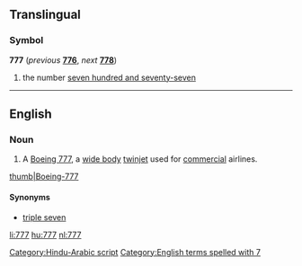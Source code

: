 ==Translingual==

===Symbol===
'''777''' (''previous'' '''[[776]]''', ''next'' '''[[778]]''')

# the number [[seven hundred and seventy-seven]]

[[Category:Hindu-Arabic script]]

----

==English==

===Noun===
{{en-noun}}

# {{label|en|aviation}} A [[w:Boeing 777|Boeing 777]], a [[wide body]] [[twinjet]] used for [[commercial]] airlines.
[[image:United Airlines B777-200 N780UA.jpg|thumb|Boeing-777]]

====Synonyms====
* [[triple seven]]

[[Category:English terms spelled with 7]]

[[li:777]]
[[hu:777]]
[[nl:777]]